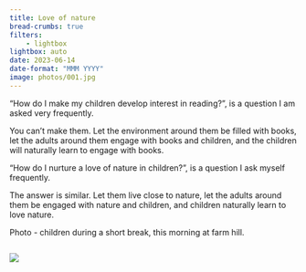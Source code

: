 ```yaml
---
title: Love of nature
bread-crumbs: true
filters:
    - lightbox
lightbox: auto
date: 2023-06-14
date-format: "MMM YYYY"
image: photos/001.jpg
---
```


"How do I make my children develop interest in reading?", is a question I am asked very frequently. 

You can't make them. Let the environment around them be filled with books, let the adults around them engage with books and children, and the children will naturally learn to engage with books.   

"How do I nurture a love of nature in children?", is a question I ask myself frequently.

The answer is similar. Let them live close to nature, let the adults around them be engaged with nature and children, and children naturally learn to love nature. 

Photo - children during a short break, this morning at farm hill.

::: {style="display: grid;grid-template-columns: repeat(auto-fill, minmax(250px, 1fr));grid-gap: 1em;"}


![](photos/001.jpg){group="my-gallery"}

:::
